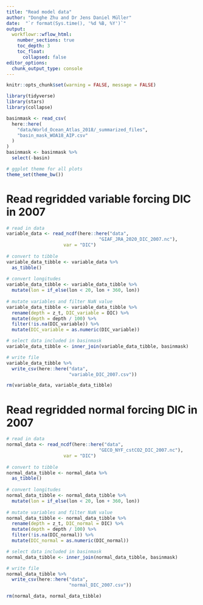 ```yaml
---
title: "Read model data"
author: "Donghe Zhu and Dr Jens Daniel Müller"
date:  "`r format(Sys.time(), '%d %B, %Y')`"
output: 
  workflowr::wflow_html:
    number_sections: true
    toc_depth: 3
    toc_float:
      collapsed: false
editor_options:
  chunk_output_type: console
---
```


```r
knitr::opts_chunk$set(warning = FALSE, message = FALSE)
```

```r
library(tidyverse)
library(stars)
library(collapse)
```

```r

basinmask <- read_csv(
  here::here(
    "data/World_Ocean_Atlas_2018/_summarized_files",
    "basin_mask_WOA18_AIP.csv"
  )
)
basinmask <- basinmask %>%
  select(-basin)

```

```r
# ggplot theme for all plots
theme_set(theme_bw())
```

# Read regridded variable forcing DIC in 2007

```r

# read in data
variable_data <- read_ncdf(here::here("data",
                                  "GIAF_JRA_2020_DIC_2007.nc"),
                     var = "DIC")
  
# convert to tibble
variable_data_tibble <- variable_data %>%
  as_tibble()
  
# convert longitudes
variable_data_tibble <- variable_data_tibble %>%
  mutate(lon = if_else(lon < 20, lon + 360, lon))
  
# mutate variables and filter NaN value
variable_data_tibble <- variable_data_tibble %>%
  rename(depth = z_t, DIC_variable = DIC) %>%
  mutate(depth = depth / 100) %>%
  filter(!is.na(DIC_variable)) %>%
  mutate(DIC_variable = as.numeric(DIC_variable))

# select data included in basinmask
variable_data_tibble <- inner_join(variable_data_tibble, basinmask) 

# write file
variable_data_tibble %>%
  write_csv(here::here("data",
                       "variable_DIC_2007.csv"))

rm(variable_data, variable_data_tibble)

```

# Read regridded normal forcing DIC in 2007

```r

# read in data
normal_data <- read_ncdf(here::here("data",
                                  "GECO_NYF_cstCO2_DIC_2007.nc"),
                     var = "DIC")
  
# convert to tibble
normal_data_tibble <- normal_data %>%
  as_tibble()
  
# convert longitudes
normal_data_tibble <- normal_data_tibble %>%
  mutate(lon = if_else(lon < 20, lon + 360, lon))
  
# mutate variables and filter NaN value
normal_data_tibble <- normal_data_tibble %>%
  rename(depth = z_t, DIC_normal = DIC) %>%
  mutate(depth = depth / 100) %>%
  filter(!is.na(DIC_normal)) %>%
  mutate(DIC_normal = as.numeric(DIC_normal))

# select data included in basinmask
normal_data_tibble <- inner_join(normal_data_tibble, basinmask) 

# write file
normal_data_tibble %>%
  write_csv(here::here("data",
                       "normal_DIC_2007.csv"))

rm(normal_data, normal_data_tibble)

```
